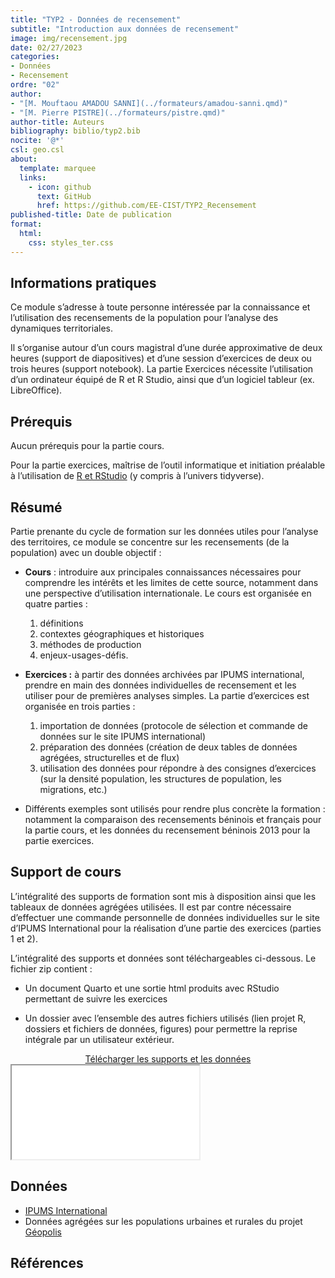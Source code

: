 ```yaml
---
title: "TYP2 - Données de recensement"
subtitle: "Introduction aux données de recensement"
image: img/recensement.jpg
date: 02/27/2023
categories: 
- Données
- Recensement
ordre: "02" 
author: 
- "[M. Mouftaou AMADOU SANNI](../formateurs/amadou-sanni.qmd)"
- "[M. Pierre PISTRE](../formateurs/pistre.qmd)"
author-title: Auteurs
bibliography: biblio/typ2.bib
nocite: '@*'
csl: geo.csl
about:
  template: marquee
  links:
    - icon: github
      text: GitHub
      href: https://github.com/EE-CIST/TYP2_Recensement
published-title: Date de publication 
format:
  html: 
    css: styles_ter.css
---
```


## <i class="bi bi-info-circle"></i> Informations pratiques

Ce module s'adresse à toute personne intéressée par la connaissance et l'utilisation des recensements de la population pour l'analyse des dynamiques territoriales.

Il s'organise autour d'un cours magistral d'une durée approximative de deux heures (support de diapositives) et d'une session d'exercices de deux ou trois heures (support notebook). La partie Exercices nécessite l'utilisation d'un ordinateur équipé de R et R Studio, ainsi que d'un logiciel tableur (ex. LibreOffice).

## <i class="bi bi-ui-checks-grid"></i> Prérequis

Aucun prérequis pour la partie cours.

Pour la partie exercices, maîtrise de l'outil informatique et initiation préalable à l'utilisation de [R et RStudio](out1_r.qmd) (y compris à l'univers tidyverse).

## <i class="bi bi-bookmark"></i> Résumé

Partie prenante du cycle de formation sur les données utiles pour l'analyse des territoires, ce module se concentre sur les recensements (de la population) avec un double objectif :

-   **Cours** : introduire aux principales connaissances nécessaires pour comprendre les intérêts et les limites de cette source, notamment dans une perspective d'utilisation internationale. Le cours est organisée en quatre parties :

    1.  définitions
    2.  contextes géographiques et historiques
    3.  méthodes de production
    4.  enjeux-usages-défis.

-   **Exercices :** à partir des données archivées par IPUMS international, prendre en main des données individuelles de recensement et les utiliser pour de premières analyses simples. La partie d'exercices est organisée en trois parties :

    1.  importation de données (protocole de sélection et commande de données sur le site IPUMS international)
    2.  préparation des données (création de deux tables de données agrégées, structurelles et de flux)
    3.  utilisation des données pour répondre à des consignes d'exercices (sur la densité population, les structures de population, les migrations, etc.)

-   Différents exemples sont utilisés pour rendre plus concrète la formation : notamment la comparaison des recensements béninois et français pour la partie cours, et les données du recensement béninois 2013 pour la partie exercices.

## <i class="bi bi-person-video3"></i> Support de cours

L'intégralité des supports de formation sont mis à disposition ainsi que les tableaux de données agrégées utilisées. Il est par contre nécessaire d'effectuer une commande personnelle de données individuelles sur le site d'IPUMS International pour la réalisation d'une partie des exercices (parties 1 et 2).

L'intégralité des supports et données sont téléchargeables ci-dessous. Le fichier zip contient :

-   Un document Quarto et une sortie html produits avec RStudio permettant de suivre les exercices

-   Un dossier avec l'ensemble des autres fichiers utilisés (lien projet R, dossiers et fichiers de données, figures) pour permettre la reprise intégrale par un utilisateur extérieur.

<center><a href="https://bit.ly/3WVpXRT" class="btn btn-info" role="button" aria-disabled="true" target="_blank" rel="noopener noreferrer"><i class="bi bi-cloud-arrow-down"></i> Télécharger les supports et les données </a></center>

<iframe class="slide" src="../modules/support/typ2_rec.pdf">

</iframe>

## <i class="bi bi-clipboard-data"></i> Données

-   [IPUMS International](https://international.ipums.org/international/)
-   Données agrégées sur les populations urbaines et rurales du projet [Géopolis](http://e-geopolis.org/)

## <i class="bi bi-file-earmark-text"></i> Références

::: {#refs}
:::
